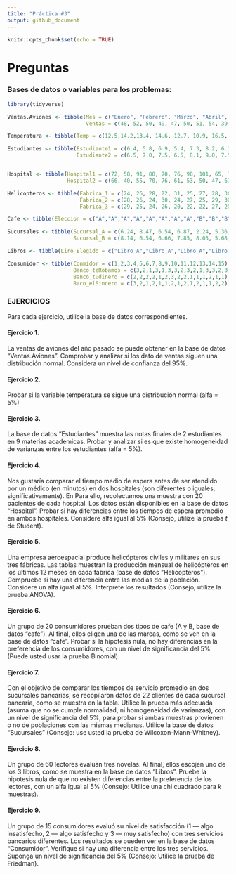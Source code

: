 ```yaml
---
title: "Práctica #3"
output: github_document
---
```


```r
knitr::opts_chunk$set(echo = TRUE)
```


# Preguntas

### Bases de datos o variables para los problemas:
```r
library(tidyverse)
```

```r
Ventas.Aviones <- tibble(Mes = c("Enero", "Febrero", "Marzo", "Abril", "Mayo", "Junio", "Julio", "Agosto", "Setiembre", "Octubre", "Noviembre", "Diciembre"),
                         Ventas = c(48, 52, 50, 49, 47, 50, 51, 54, 39, 56, 52, 55))

Temperatura <- tibble(Temp = c(12.5,14.2,13.4, 14.6, 12.7, 10.9, 16.5, 14.7, 11.2, 10.9, 12.1, 12.8, 13.8, 13.5, 13.2, 14.1, 15.5, 16.2, 10.8, 14.3, 12.8, 12.4, 11.4, 16.2, 14.3, 14.8, 14.6, 13.7, 13.5, 10.8, 10.4, 11.5, 11.9, 11.3, 14.2, 11.2, 13.4, 16.1, 13.5, 17.5, 16.2, 15.0, 14.2, 13.2, 12.4, 13.4, 12.7, 11.2))

Estudiantes <- tibble(Estudiante1 = c(6.4, 5.8, 6.9, 5.4, 7.3, 8.2, 6.1, 5.5, 6.0),
                      Estudiante2 = c(6.5, 7.0, 7.5, 6.5, 8.1, 9.0, 7.5, 6.5, 6.8))


Hospital <- tibble(Hospital1 = c(72, 58, 91, 88, 70, 76, 98, 101, 65, 73, 79, 82, 80, 91, 93, 88, 97, 83, 71, 74),
                   Hospital2 = c(66, 40, 55, 70, 76, 61, 53, 50, 47, 61, 52, 48, 60, 72, 57, 70, 66, 55, 46, 51))

Helicopteros <- tibble(Fabrica_1 = c(24, 26, 28, 22, 31, 25, 27, 28, 30, 21, 20, 24),
                       Fabrica_2 = c(28, 26, 24, 30, 24, 27, 25, 29, 30, 27, 26, 25),
                       Fabrica_3 = c(29, 25, 24, 26, 20, 22, 22, 27, 20, 26, 24, 25))

Cafe <- tibble(Eleccion = c("A","A","A","A","A","A","A","A","B","B","B","B","B","B","B","B","B","B","B","B"))

Sucursales <- tibble(Sucursal_A = c(6.24, 8.47, 6.54, 6.87, 2.24, 5.36, 7.09, 7.56, 6.88, 8.04, 7.05, 6.58, 8.14, 8.30, 2.69, 6.14, 7.14, 7.22, 7.58, 6.11, 7.25, 7.5),
                     Sucursal_B = c(8.14, 6.54, 6.66, 7.85, 8.03, 5.68, 3.05, 5.78, 6.43, 6.39, 7.64, 6.97, 8.07, 8.33, 7.14, 6.58, 5.98, 6.22, 7.08, 7.62, 5.69, 8.04))

Libros <- tibble(Liro_Elegido = c("Libro_A","Libro_A","Libro_A","Libro_A","Libro_A","Libro_A","Libro_A","Libro_A","Libro_A","Libro_A","Libro_A","Libro_A","Libro_A","Libro_A","Libro_A","Libro_A","Libro_A","Libro_A","Libro_A","Libro_B","Libro_B","Libro_B","Libro_B","Libro_B","Libro_B","Libro_B","Libro_B","Libro_B","Libro_B","Libro_B","Libro_B","Libro_B","Libro_B","Libro_B","Libro_C","Libro_C","Libro_C","Libro_C","Libro_C","Libro_C","Libro_C","Libro_C","Libro_C","Libro_C","Libro_C","Libro_C","Libro_C","Libro_C","Libro_C","Libro_C"))

Consumidor <- tibble(Conmidor = c(1,2,3,4,5,6,7,8,9,10,11,12,13,14,15),
                     Banco_teRobamos = c(3,2,1,3,1,3,3,2,3,2,1,3,3,2,3),
                     Banco_tudinero = c(2,2,2,2,1,2,3,2,2,1,1,1,2,1,1),
                     Baco_elSincero = c(3,2,1,2,1,1,2,1,2,1,2,1,1,2,2))
```

### EJERCICIOS 

Para cada ejercicio, utilice la base de datos correspondientes.

#### Ejercicio 1. 
La ventas de aviones del año pasado se puede obtener en la base de datos "Ventas.Aviones". Comprobar y analizar si los dato de ventas siguen una distribución normal. Considera un nivel de confianza del 95%. 

#### Ejercicio 2. 
Probar si la variable temperatura se sigue una distribución normal (alfa = 5%)

#### Ejercicio 3. 
La base de datos "Estudiantes" muestra las notas finales de 2 estudiantes en 9 materias academicas. Probar y analizar si es que existe homogeneidad de varianzas entre los estudiantes (alfa = 5%).

#### Ejercicio 4. 
Nos gustaría comparar el tiempo medio de espera antes de ser atendido por un médico (en minutos) en dos hospitales (son diferentes o iguales, significativamente). En Para ello, recolectamos una muestra con 20 pacientes de cada hospital. Los datos están disponibles en la base de datos "Hospital". Probar si hay diferencias entre los tiempos de espera promedio en ambos hospitales. Considere alfa igual al 5% (Consejo, utilize la prueba *t* de Student).

#### Ejercicio 5. 
Una empresa aeroespacial produce helicópteros civiles y militares en sus tres fábricas. Las tablas muestran la producción mensual de helicópteros en los últimos 12 meses en cada fábrica (base de datos "Helicopteros"). Compruebe si hay una diferencia entre las medias de la población. Considere un alfa igual al 5%. Interprete los resultados (Consejo, utilize la prueba ANOVA). 

#### Ejercicio 6. 
Un grupo de 20 consumidores prueban dos tipos de cafe (A y B, base de datos "cafe"). Al final, ellos eligen una de las marcas, como se ven en la base de datos "cafe". Probar si la hipotesis nula, no hay diferencias en la preferencia de los consumidores, con un nivel de significancia del 5% (Puede usted usar la prueba Binomial).

#### Ejercicio 7. 
Con el objetivo de comparar los tiempos de servicio promedio en dos sucursales bancarias, se recopilaron datos de 22 clientes de cada sucursal bancaria, como se muestra en la tabla. Utilice la prueba más adecuada (asuma que no se cumple normalidad, ni homogeneidad de varianzas), con un nivel de significancia del 5%, para probar si ambas muestras provienen o no de poblaciones con las mismas medianas. Utilice la base de datos "Sucursales" (Consejo: use usted la prueba de Wilcoxon-Mann-Whitney). 

#### Ejercicio 8. 
Un grupo de 60 lectores evaluan tres novelas. Al final, ellos escojen uno de los 3 libros, como se muestra en la base de datos "Libros". Pruebe la hipotesis nula de que no existen diferencias entre la preferencia de los lectores, con un alfa igual al 5% (Consejo: Utilice una chi cuadrado para *k* muestras). 

#### Ejercicio 9. 
Un grupo de 15 consumidores evaluó su nivel de satisfacción (1 — algo insatisfecho, 2 — algo satisfecho y 3 — muy satisfecho) con tres servicios bancarios diferentes. Los resultados se pueden ver en la base de datos "Consumidor". Verifique si hay una diferencia entre los tres servicios. Suponga un nivel de significancia del 5% (Consejo: Utilice la prueba de Friedman).

